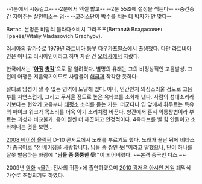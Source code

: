 {{{#!html
<iframe width="420" height="315" src="http://www.youtube.com/embed/z2W_35mgBwk" frameborder="0" allowfullscreen></iframe>
}}}
--1분에서 시동걸고--
--2분에서 엑셀 밟고--
--2분 55초에 절정을 찍는다--
--중간중간 지어주는 살인미소는 덤--
--코러스단이 박수를 치는 데 박자가 안 맞다--

Витас. 본명은 비탈리 블라다소비치 그라초프(Виталий Владасович Грачёв/Vitaliy Vladasovich Grachyov).

[[러시아]]의 팝가수로 1979년 [[라트비아]] 동부 다우가프필스에서 출생했다. 다만 라트비아인은 아니고 러시아인이라고 하며 자란 건 [[오데사]]에서 자랐다.

한국에서는 ''''[[아쟁]] [[총각]]''''으로 잘 알려졌다. 별명의 유래는 그의 비정상적인 고음발성. 그런데 아쟁은 저음악기이므로 사람들이 [[해금]]과 착각한 듯하다.

절대로 남성이 낼 수 없는 영역에 도달해 있다. 아니, 인간인지 의심스러울 정도로 고음부를 자연스럽게, 그리고 무서울 정도로 높은 옥타브를 소화해 낸다. 사람의 성대소리라기보다는 현악기 고음부나 [[태평소]] 소리를 듣는 기분. 더군다나 입 앞에서 휘두르는 특유의 마이크 워크가 목소리를 더욱 악기 소리처럼 바꾼다. 항간에서 흔히 익룡창법이라 부르는 괴성과 비교불가. 음이 훨씬 더 깨끗하고 안정적이다. 4옥타브를 별 힘 안들이고 소화해내는 것을 보면...

[[2008 베이징 올림픽]] D-10 콘서트에서 노래를 부르기도 했다. 노래가 끝난 뒤에 비타스가 중국어로 "전 베이징을 사랑합니다. 님들 좀 짱인 듯!"이라고 말했으나, 단어 하나를 잘못 발음하는 바람에 '''"님들 좀 뚱뚱한 듯!"'''이 되어버렸다. ~~본격 중국인 디스.~~

2009년 [[영화]] <[[뮬란]]: 전사의 귀환>에 출연하였으며 [[2010 광저우 아시안 게임]] 폐막식 가수로 초청되기도 하였다.
